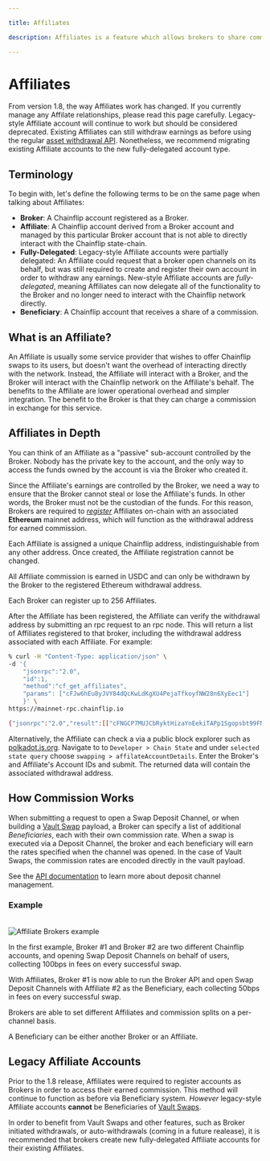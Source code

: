 ```yaml
---

title: Affiliates

description: Affiliates is a feature which allows brokers to share commission.

---
```



# Affiliates

<Callout type="info">From version 1.8, the way Affiliates work has changed. If you currently manage any Affilate relationships, please read this page carefully. Legacy-style Affiliate account will continue to work but should be considered deprecated. Existing Affiliates can still withdraw earnings as before using the regular [asset withdrawal API](broker-api#broker_withdraw_fees). Nonetheless, we recommend migrating existing Affiliate accounts to the new fully-delegated account type.</Callout>

## Terminology

To begin with, let's define the following terms to be on the same page when talking about Affiliates:

- **Broker**: A Chainflip account registered as a Broker.
- **Affiliate**: A Chainflip account derived from a Broker account and managed by this particular Broker account that is not able to directly interact with the Chainflip state-chain.
- **Fully-Delegated**: Legacy-style Affiliate accounts were partially delegated: An Affiliate could request that a broker open channels on its behalf, but was still required to create and register their own account in order to withdraw any earnings. New-style Affiliate accounts are *fully-delegated*, meaning Affiliates can now delegate all of the functionality to the Broker and no longer need to interact with the Chainflip network directly.
- **Beneficiary**: A Chainflip account that receives a share of a commission.

## What is an Affiliate?

An Affiliate is usually some service provider that wishes to offer Chainflip swaps to its users, but doesn't want the overhead of interacting directly with the network. Instead, the Affiliate will interact with a Broker, and the Broker will interact with the Chainflip network on the Affiliate's behalf. The benefits to the Affiliate are lower operational overhead and simpler integration. The benefit to the Broker is that they can charge a commission in exchange for this service.

## Affiliates in Depth

You can think of an Affiliate as a "passive" sub-account controlled by the Broker. Nobody has the private key to the account, and the only way to access the funds owned by the account is via the Broker who created it.

Since the Affiliate's earnings are controlled by the Broker, we need a way to ensure that the Broker cannot steal or lose the Affiliate's funds. In other words, the Broker must not be the custodian of the funds. For this reason, Brokers are required to [*register*](broker-api#broker_register_affiliate) Affiliates on-chain with an associated **Ethereum** mainnet address, which will function as the withdrawal address for earned commission.

Each Affiliate is assigned a unique Chainflip address, indistinguishable from any other address. Once created, the Affiliate registration cannot be changed.

<Callout type="info">
All Affiliate commission is earned in USDC and can only be withdrawn by the Broker to the registered Ethereum withdrawal address. 
</Callout>

Each Broker can register up to 256 Affiliates.

After the Affiliate has been registered, the Affiliate can verify the withdrawal address by submitting an rpc request to an rpc node. This will return a list of Affiliates registered to that broker, including the withdrawal address associated with each Affiliate. For example:

```bash
% curl -H "Content-Type: application/json" \
-d '{
    "jsonrpc":"2.0",
    "id":1,
    "method":"cf_get_affiliates",
    "params": ["cFJw6hEu8yJVY84dQcKwLdKgXU4PejaTfkoyfNW28n6XyEec1"]
    }' \
https://mainnet-rpc.chainflip.io

{"jsonrpc":"2.0","result":[["cFNGCP7MUJCbRyktHizaYnEekiTAPp1Sgopsbt99FNWc6Q1LU",{"short_id":0,"withdrawal_address":"0xe646ff46ce321cf9259caa01bcc71b54a333732c"}]],"id":1}
```

Alternatively, the Affiliate can check a via a public block explorer such as [polkadot.js.org](https://polkadot.js.org/apps/?rpc=wss%3A%2F%2Fmainnet-archive.chainflip.io#/explorer). Navigate to to `Developer > Chain State` and under `selected state query` choose `swapping > affilateAccountDetails`. Enter the Broker's and Affiliate's Account IDs and submit. The returned data will contain the associated withdrawal address.

## How Commission Works

When submitting a request to open a Swap Deposit Channel, or when building a [Vault Swap](swapping/integrations/advanced/vault-swaps) payload, a Broker can specify a list of additional *Beneficiaries*, each with their own commission rate. When a swap is executed via a Deposit Channel, the broker and each beneficiary will earn the rates specified when the channel was opened. In the case of Vault Swaps, the commission rates are encoded directly in the vault payload. 

See the [API documentation](broker-api) to learn more about deposit channel management.

### Example

<br />
<img src="/swapping/affiliate_brokers.png" alt="Affiliate Brokers example" />
<br />

In the first example, Broker #1 and Broker #2 are two different Chainflip accounts, and opening Swap Deposit Channels on behalf of users, collecting 100bps in fees on every successful swap.

With Affiliates, Broker #1 is now able to run the Broker API and open Swap Deposit Channels with Affiliate #2 as the Beneficiary, each collecting 50bps in fees on every successful swap.

Brokers are able to set different Affiliates and commission splits on a per-channel basis.

<Callout type="info">
A Beneficiary can be either another Broker or an Affiliate.
</Callout>

## Legacy Affiliate Accounts

Prior to the 1.8 release, Affiliates were required to register accounts as Brokers in order to access their earned commission. This method will continue to function as before via Beneficiary system. *However* legacy-style Affiliate accounts **cannot** be Beneficiaries of [Vault Swaps](swapping/integrations/advanced/vault-swaps).

In order to benefit from Vault Swaps and other features, such as Broker initiated withdrawals, or auto-withdrawals (coming in a future realease), it is recommended that brokers create new fully-delegated Affiliate accounts for their existing Affiliates.
